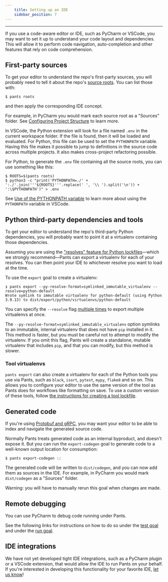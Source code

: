 ```yaml
---
    title: Setting up an IDE
    sidebar_position: 7
---
```


---

If you use a code-aware editor or IDE, such as PyCharm or VSCode, you may want to set it up to understand your code layout and dependencies. This will allow it to perform code navigation, auto-completion and other features that rely on code comprehension.

## First-party sources

To get your editor to understand the repo's first-party sources, you will probably need to tell it about the repo's [source roots](./key-concepts/source-roots.mdx). You can list those with:

```shell
$ pants roots
```

and then apply the corresponding IDE concept.

For example, in PyCharm you would mark each source root as a "Sources" folder. See [Configuring Project Structure](https://www.jetbrains.com/help/pycharm/configuring-project-structure.html) to learn more.

In VSCode, the Python extension will look for a file named `.env` in the current workspace folder. If the file is found, then it will be loaded and evaluated. For Python, this file can be used to set the `PYTHONPATH` variable. Having this file makes it possible to jump to definitions in the source code across multiple projects. It also makes cross-project refactoring possible.

For Python, to generate the `.env` file containing all the source roots, you can use something like this:

```shell
$ ROOTS=$(pants roots)
$ python3 -c "print('PYTHONPATH=./' + ':./'.join('''${ROOTS}'''.replace(' ', '\\ ').split('\n')) + ':\$PYTHONPATH')" > .env
```

See [Use of the PYTHONPATH variable](https://code.visualstudio.com/docs/python/environments#_use-of-the-pythonpath-variable) to learn more about using the `PYTHONPATH` variable in VSCode.

## Python third-party dependencies and tools

To get your editor to understand the repo's third-party Python dependencies, you will probably want to point it at a virtualenv containing those dependencies.

Assuming you are using the ["resolves" feature for Python lockfiles](../python/overview/third-party-dependencies.mdx)—which we strongly recommend—Pants can export a virtualenv for each of your resolves. You can then point your IDE to whichever resolve you want to load at the time.

To use the `export` goal to create a virtualenv:

```
❯ pants export --py-resolve-format=symlinked_immutable_virtualenv --resolve=python-default
Wrote symlink to immutable virtualenv for python-default (using Python 3.9.13) to dist/export/python/virtualenvs/python-default
```

You can specify the `--resolve` flag [multiple times](./key-concepts/options.mdx#list-values) to export multiple virtualenvs at once.

The `--py-resolve-format=symlinked_immutable_virtualenv` option symlinks to an immutable, internal virtualenv that does not have `pip` installed in it. This method is faster, but you must be careful not to attempt to modify the virtualenv. If you omit this flag, Pants will create a standalone, mutable virtualenv that includes `pip`, and that you can modify, but this method is slower.

### Tool virtualenvs

`pants export` can also create a virtualenv for each of the Python tools you use via Pants, such as `black`, `isort`, `pytest`, `mypy`, `flake8` and so on. This allows you to configure your editor to use the same version of the tool as Pants does for workflows like formatting on save. To use a custom version of these tools, follow [the instructions for creating a tool lockfile](../python/overview/lockfiles#lockfiles-for-tools).

## Generated code

If you're using [Protobuf and gRPC](../python/integrations/protobuf-and-grpc.mdx), you may want your editor to be able to index and navigate the generated source code.

Normally Pants treats generated code as an internal byproduct, and doesn't expose it. But you can run the `export-codegen` goal to generate code to a well-known output location for consumption:

```shell
$ pants export-codegen ::
```

The generated code will be written to `dist/codegen`, and you can now add them as sources in the IDE. For example, in PyCharm you would mark `dist/codegen` as a "Sources" folder.

Warning: you will have to manually rerun this goal when changes are made.

## Remote debugging

You can use PyCharm to debug code running under Pants.

See the following links for instructions on how to do so under the [test goal](../python/goals/test.mdx) and under the [run goal](../python/goals/run.mdx).

## IDE integrations

We have not yet developed tight IDE integrations, such as a PyCharm plugin or a VSCode extension, that would allow the IDE to run Pants on your behalf. If you're interested in developing this functionality for your favorite IDE, [let us know](/community/members)!
